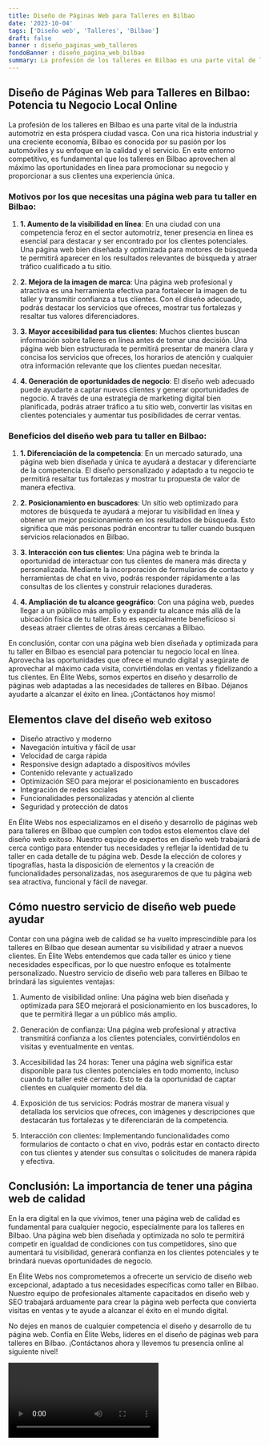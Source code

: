 ```yaml
---
title: Diseño de Páginas Web para Talleres en Bilbao
date: '2023-10-04'
tags: ['Diseño web', 'Talleres', 'Bilbao']
draft: false
banner : diseño_paginas_web_talleres
fondoBanner : diseño_pagina_web_bilbao
summary: La profesión de los talleres en Bilbao es una parte vital de la industria automotriz en esta próspera ciudad vasca. Con una rica historia industrial y una creciente economía, Bilbao es conocida por su pasión por los automóviles y su enfoque en la calidad y el servicio. En este entorno competitivo, es fundamental que los talleres en Bilbao aprovechen al máximo las oportunidades en línea para promocionar su negocio y proporcionar a sus clientes una experiencia única.
---
```


## Diseño de Páginas Web para Talleres en Bilbao: Potencia tu Negocio Local Online

La profesión de los talleres en Bilbao es una parte vital de la industria automotriz en esta próspera ciudad vasca. Con una rica historia industrial y una creciente economía, Bilbao es conocida por su pasión por los automóviles y su enfoque en la calidad y el servicio. En este entorno competitivo, es fundamental que los talleres en Bilbao aprovechen al máximo las oportunidades en línea para promocionar su negocio y proporcionar a sus clientes una experiencia única.

### Motivos por los que necesitas una página web para tu taller en Bilbao:

1. **1. Aumento de la visibilidad en línea**: En una ciudad con una competencia feroz en el sector automotriz, tener presencia en línea es esencial para destacar y ser encontrado por los clientes potenciales. Una página web bien diseñada y optimizada para motores de búsqueda te permitirá aparecer en los resultados relevantes de búsqueda y atraer tráfico cualificado a tu sitio.

2. **2. Mejora de la imagen de marca**: Una página web profesional y atractiva es una herramienta efectiva para fortalecer la imagen de tu taller y transmitir confianza a tus clientes. Con el diseño adecuado, podrás destacar los servicios que ofreces, mostrar tus fortalezas y resaltar tus valores diferenciadores.

3. **3. Mayor accesibilidad para tus clientes**: Muchos clientes buscan información sobre talleres en línea antes de tomar una decisión. Una página web bien estructurada te permitirá presentar de manera clara y concisa los servicios que ofreces, los horarios de atención y cualquier otra información relevante que los clientes puedan necesitar.

4. **4. Generación de oportunidades de negocio**: El diseño web adecuado puede ayudarte a captar nuevos clientes y generar oportunidades de negocio. A través de una estrategia de marketing digital bien planificada, podrás atraer tráfico a tu sitio web, convertir las visitas en clientes potenciales y aumentar tus posibilidades de cerrar ventas.

### Beneficios del diseño web para tu taller en Bilbao:

1. **1. Diferenciación de la competencia**: En un mercado saturado, una página web bien diseñada y única te ayudará a destacar y diferenciarte de la competencia. El diseño personalizado y adaptado a tu negocio te permitirá resaltar tus fortalezas y mostrar tu propuesta de valor de manera efectiva.

2. **2. Posicionamiento en buscadores**: Un sitio web optimizado para motores de búsqueda te ayudará a mejorar tu visibilidad en línea y obtener un mejor posicionamiento en los resultados de búsqueda. Esto significa que más personas podrán encontrar tu taller cuando busquen servicios relacionados en Bilbao.

3. **3. Interacción con tus clientes**: Una página web te brinda la oportunidad de interactuar con tus clientes de manera más directa y personalizada. Mediante la incorporación de formularios de contacto y herramientas de chat en vivo, podrás responder rápidamente a las consultas de los clientes y construir relaciones duraderas.

4. **4. Ampliación de tu alcance geográfico**: Con una página web, puedes llegar a un público más amplio y expandir tu alcance más allá de la ubicación física de tu taller. Esto es especialmente beneficioso si deseas atraer clientes de otras áreas cercanas a Bilbao.

En conclusión, contar con una página web bien diseñada y optimizada para tu taller en Bilbao es esencial para potenciar tu negocio local en línea. Aprovecha las oportunidades que ofrece el mundo digital y asegúrate de aprovechar al máximo cada visita, convirtiéndolas en ventas y fidelizando a tus clientes. En Élite Webs, somos expertos en diseño y desarrollo de páginas web adaptadas a las necesidades de talleres en Bilbao. Déjanos ayudarte a alcanzar el éxito en línea. ¡Contáctanos hoy mismo!

<GifSeo />

<Cta />

## Elementos clave del diseño web exitoso

- Diseño atractivo y moderno
- Navegación intuitiva y fácil de usar
- Velocidad de carga rápida
- Responsive design adaptado a dispositivos móviles
- Contenido relevante y actualizado
- Optimización SEO para mejorar el posicionamiento en buscadores
- Integración de redes sociales
- Funcionalidades personalizadas y atención al cliente
- Seguridad y protección de datos

En Élite Webs nos especializamos en el diseño y desarrollo de páginas web para talleres en Bilbao que cumplen con todos estos elementos clave del diseño web exitoso. Nuestro equipo de expertos en diseño web trabajará de cerca contigo para entender tus necesidades y reflejar la identidad de tu taller en cada detalle de tu página web. Desde la elección de colores y tipografías, hasta la disposición de elementos y la creación de funcionalidades personalizadas, nos aseguraremos de que tu página web sea atractiva, funcional y fácil de navegar.

## Cómo nuestro servicio de diseño web puede ayudar

Contar con una página web de calidad se ha vuelto imprescindible para los talleres en Bilbao que desean aumentar su visibilidad y atraer a nuevos clientes. En Élite Webs entendemos que cada taller es único y tiene necesidades específicas, por lo que nuestro enfoque es totalmente personalizado. Nuestro servicio de diseño web para talleres en Bilbao te brindará las siguientes ventajas:

1. Aumento de visibilidad online: Una página web bien diseñada y optimizada para SEO mejorará el posicionamiento en los buscadores, lo que te permitirá llegar a un público más amplio.

2. Generación de confianza: Una página web profesional y atractiva transmitirá confianza a los clientes potenciales, convirtiéndolos en visitas y eventualmente en ventas.

3. Accesibilidad las 24 horas: Tener una página web significa estar disponible para tus clientes potenciales en todo momento, incluso cuando tu taller esté cerrado. Esto te da la oportunidad de captar clientes en cualquier momento del día.

4. Exposición de tus servicios: Podrás mostrar de manera visual y detallada los servicios que ofreces, con imágenes y descripciones que destacarán tus fortalezas y te diferenciarán de la competencia.

5. Interacción con clientes: Implementando funcionalidades como formularios de contacto o chat en vivo, podrás estar en contacto directo con tus clientes y atender sus consultas o solicitudes de manera rápida y efectiva.

## Conclusión: La importancia de tener una página web de calidad

En la era digital en la que vivimos, tener una página web de calidad es fundamental para cualquier negocio, especialmente para los talleres en Bilbao. Una página web bien diseñada y optimizada no solo te permitirá competir en igualdad de condiciones con tus competidores, sino que aumentará tu visibilidad, generará confianza en los clientes potenciales y te brindará nuevas oportunidades de negocio.

En Élite Webs nos comprometemos a ofrecerte un servicio de diseño web excepcional, adaptado a tus necesidades específicas como taller en Bilbao. Nuestro equipo de profesionales altamente capacitados en diseño web y SEO trabajará arduamente para crear la página web perfecta que convierta visitas en ventas y te ayude a alcanzar el éxito en el mundo digital.

No dejes en manos de cualquier competencia el diseño y desarrollo de tu página web. Confía en Élite Webs, líderes en el diseño de páginas web para talleres en Bilbao. ¡Contáctanos ahora y llevemos tu presencia online al siguiente nivel!

<Video />

<CtaBot job='Talleres' city='Bilbao'/>

<Gmaps query='Bilbao+españa+maps' />